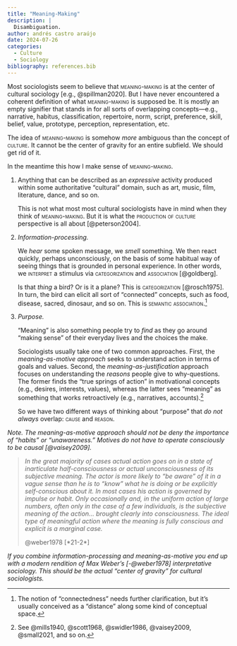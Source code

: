 ```yaml
---
title: "Meaning-Making"
description: |
  Disambiguation.
author: andrés castro araújo
date: 2024-07-26
categories: 
  - Culture
  - Sociology
bibliography: references.bib
---
```


Most sociologists seem to believe that [meaning-making]{.smallcaps} is at the center of cultural sociology [e.g., @spillman2020]. But I have never encountered a coherent definition of what [meaning-making]{.smallcaps} is supposed be. It is mostly an empty signifier that stands in for all sorts of overlapping concepts—e.g., narrative, habitus, classification, repertoire, norm, script, preference, skill, belief, value, prototype, perception, representation, etc.

The idea of [meaning-making]{.smallcaps} is somehow *more* ambiguous than the concept of [culture]{.smallcaps}. It cannot be the center of gravity for an entire subfield. We should get rid of it.

In the meantime this how I make sense of [meaning-making]{.smallcaps}.

1.  Anything that can be described as an *expressive* activity produced within some authoritative "cultural" domain, such as art, music, film, literature, dance, and so on.

    This is not what most most cultural sociologists have in mind when they think of [meaning-making]{.smallcaps}. But it is what the [production of culture]{.smallcaps} perspective is all about [@peterson2004].

2.  *Information-processing.*

    We *hear* some spoken message, we *smell* something. We then react quickly, perhaps unconsciously, on the basis of some habitual way of seeing things that is grounded in personal experience. In other words, we [interpret]{.smallcaps} a stimulus via [categorization]{.smallcaps} and [association]{.smallcaps} [@goldberg].

    Is that *thing* a bird? Or is it a plane? This is [categorization]{.smallcaps} [@rosch1975]. In turn, the bird can elicit all sort of "connected" concepts, such as food, disease, sacred, dinosaur, and so on. This is [semantic association]{.smallcaps}.[^1]

3.  *Purpose.*

    "Meaning" is also something people try to *find* as they go around "making sense" of their everyday lives and the choices the make.

    Sociologists usually take one of two common approaches. First, the *meaning-as-motive approach* seeks to understand action in terms of goals and values. Second, the *meaning-as-justification* approach focuses on understanding the *reasons* people give to why-questions. The former finds the "true springs of action" in motivational concepts (e.g., desires, interests, values), whereas the latter sees "meaning" as something that works retroactively (e.g., narratives, accounts).[^2]

    So we have two different ways of thinking about "purpose" that *do not always* overlap: [cause]{.smallcaps} and [reason]{.smallcaps}.

[^1]: The notion of "connectedness" needs further clarification, but it's usually conceived as a "distance" along some kind of conceptual space.

[^2]: See @mills1940, @scott1968, @swidler1986, @vaisey2009, @small2021, and so on.

*Note. The meaning-as-motive approach should not be deny the importance of "habits" or "unawareness." Motives do not have to operate consciously to be causal [@vaisey2009].*

> *In the great majority of cases actual action goes on in a state of inarticulate half-consciousness or actual unconsciousness of its subjective meaning. The actor is more likely to "be aware" of it in a vague sense than he is to "know" what he is doing or be explicitly self-conscious about it. In most cases his action is governed by impulse or habit. Only occasionally and, in the uniform action of large numbers, often only in the case of a few individuals, is the subjective meaning of the action... brought clearly into consciousness. The ideal type of meaningful action where the meaning is fully conscious and explicit is a marginal case.*
>
> @weber1978[*21-2*]

*If you combine information-processing and meaning-as-motive you end up with a modern rendition of Max Weber's [-@weber1978] interpretative sociology. This should be the actual "center of gravity" for cultural sociologists.*
